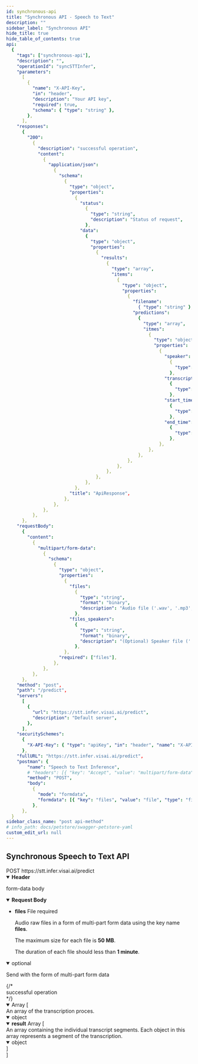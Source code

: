 ```yaml
---
id: synchronous-api
title: "Synchronous API - Speech to Text"
description: ""
sidebar_label: "Synchronous API"
hide_title: true
hide_table_of_contents: true
api:
  {
    "tags": ["synchronous-api"],
    "description": "",
    "operationId": "syncSTTInfer",
    "parameters":
      [
        {
          "name": "X-API-Key",
          "in": "header",
          "description": "Your API key",
          "required": true,
          "schema": { "type": "string" },
        },
      ],
    "responses":
      {
        "200":
          {
            "description": "successful operation",
            "content":
              {
                "application/json":
                  {
                    "schema":
                      {
                        "type": "object",
                        "properties":
                          {
                            "status":
                              {
                                "type": "string",
                                "description": "Status of request",
                              },
                            "data":
                              {
                                "type": "object",
                                "properties":
                                  {
                                    "results":
                                      {
                                        "type": "array",
                                        "items":
                                          {
                                            "type": "object",
                                            "properties":
                                              {
                                                "filename":
                                                  { "type": "string" },
                                                "predictions":
                                                  {
                                                    "type": "array",
                                                    "itmes":
                                                      {
                                                        "type": "object",
                                                        "properties":
                                                          {
                                                            "speaker":
                                                              {
                                                                "type": "string",
                                                              },
                                                            "transcript":
                                                              {
                                                                "type": "string",
                                                              },
                                                            "start_time":
                                                              {
                                                                "type": "string",
                                                              },
                                                            "end_time":
                                                              {
                                                                "type": "string",
                                                              },
                                                          },
                                                      },
                                                  },
                                              },
                                          },
                                      },
                                  },
                              },
                          },
                        "title": "ApiResponse",
                      },
                  },
              },
          },
      },
    "requestBody":
      {
        "content":
          {
            "multipart/form-data":
              {
                "schema":
                  {
                    "type": "object",
                    "properties":
                      {
                        "files":
                          {
                            "type": "string",
                            "format": "binary",
                            "description": "Audio file ('.wav', '.mp3', '.ogg', and etc.)",
                          },
                        "files_speakers":
                          {
                            "type": "string",
                            "format": "binary",
                            "description": "(Optional) Speaker file ('.wav', '.mp3', '.ogg', and etc.)\n- Maximum 5 files, Limit file size 20 MB.",
                          },
                      },
                    "required": ["files"],
                  },
              },
          },
      },
    "method": "post",
    "path": "/predict",
    "servers":
      [
        {
          "url": "https://stt.infer.visai.ai/predict",
          "description": "Default server",
        },
      ],
    "securitySchemes":
      {
        "X-API-Key": { "type": "apiKey", "in": "header", "name": "X-API-Key" },
      },
    "fullURL": "https://stt.infer.visai.ai/predict",
    "postman": {
        "name": "Speech to Text Inference",
        # "headers": [{ "key": "Accept", "value": "multipart/form-data" }],
        "method": "POST",
        "body":
          {
            "mode": "formdata",
            "formdata": [{ "key": "files", "value": "file", "type": "file" }],
          },
      },
  }
sidebar_class_name: "post api-method"
# info_path: docs/petstore/swagger-petstore-yaml
custom_edit_url: null
---
```



## Synchronous Speech to Text API

<div className="custom-url-container">
  <span className="custom-method">POST</span>
  <span className="custom-url">https://stt.infer.visai.ai/predict</span>
</div>
<details style={{ marginBottom: "1rem" }} data-collapsed={false} open={true}>
  <summary style={{}}>
    <strong>Header</strong>
  </summary>
  <div>
    <ul>
      <ParamsItem
        className={"paramsItem"}
        param={{
          name: "X-API-Key",
          in: "header",
          description: "Your API key",
          required: true,
          schema: { type: "string" },
        }}
      ></ParamsItem>
    </ul>
  </div>
</details>
<MimeTabs>
  <TabItem label={"multipart/form-data"} value={"multipart/form-data-schema"}>
    <p style={{ marginLeft: "1rem", marginBottom: "0px", fontWeight: 500, fontSize: "12px" }}>form-data body</p>
    <details style={{}} data-collapsed={false} open={true}>
      <summary style={{ textAlign: "left" }}>
        <strong>Request Body</strong><br/>
      </summary>
      <div style={{ textAlign: "left", marginLeft: "1rem" }}></div>
      <ul style={{ marginLeft: "1rem" }}>
        <li>
          <div>
            <div>
              <strong>files</strong>
              <span style={{ opacity: "0.6" }}> File</span>
              <span
                style={{
                  color: "#FA383E",
                  marginLeft: "0.25rem",
                  fontWeight: "700",
                }}
              >
                required
              </span>
            </div>
            <p>Audio raw files in a form of multi-part form data using the key name <b>files</b>.</p>
            <p>The maximum size for each file is <b>50 MB</b>.</p>
            <p>The duration of each file should less than <b>1 minute</b>.</p>
          </div>
        </li>
      </ul>
    </details>
    <details
      style={{ marginBottom: "1rem" }}
      data-collapsed={false}
      open={true}
    >
      <summary style={{}}>
         <span style={{ opacity: "0.6" }}>optional</span>
         <p style={{ fontSize: "14px", opacity: "0.6" }}>Send with the form of multi-part form data</p>
      </summary>
      <div>
        <ul>
          <ParamsItem
            className={"paramsItem"}
            param={{
              name: "files_speakers",
              in: "query",
              description: `Speaker file\n Maximum 5 files can be provided.\nEach file size must not exceed 20 MB.`,
              required: false,
              style: "form",
              schema: {
                type: "file",
              },
            }}
          >
          </ParamsItem>
        </ul>
      </div>
    </details>
  </TabItem>
</MimeTabs>
<div>
  <ApiTabs>
    <TabItem label={"200"} value={"200"}>
      {/* <div>successful operation</div> */}
      <div>
        <MimeTabs schemaType={"response"}>
          <TabItem label={"application/json"} value={"application/json"}>
            <SchemaTabs>
              <TabItem label={"Schema"} value={"Schema"}>
                <SchemaItem
                  collapsible={false}
                  className={"schemaItem"}
                >
                  <details style={{}} data-collapsed={false} open={true}>
                    <summary style={{}}>
                      <span style={{ opacity: "0.6" }}> Array [</span>
                    </summary>
                    <div style={{ marginLeft: "1rem" }}>
                      <div>An array of the transcription proces.</div>
                      <SchemaItem
                        collapsible={false}
                        className={"schemaItem"}
                      >
                        <details style={{}} data-collapsed={false} open={true}>
                          <summary style={{}}>
                            <span style={{ opacity: "0.6" }}> object</span>
                          </summary>
                          <div style={{ marginLeft: "1rem" }}>
                            <SchemaItem
                              collapsible={false}
                              name={"status"}
                              required={false}
                              schemaName={"string"}
                              qualifierMessage={
                                "`success` | `failed`"
                              }
                              schema={{
                                description: "The status of the transcription process."
                              }}
                            ></SchemaItem>
                            <SchemaItem
                              collapsible={false}
                              name={"duration"}
                              required={false}
                              schemaName={"string"}
                              schema={{
                                description: "The total duration of the audio file in seconds `(e.g., 20.856)`."
                              }}
                            ></SchemaItem>
                            <SchemaItem
                              collapsible={false}
                              name={"filename"}
                              required={false}
                              schemaName={"string"}
                              qualifierMessage={undefined}
                              schema={{
                                type: "string",
                                description: "File name",
                              }}
                            ></SchemaItem>
                            <SchemaItem
                              collapsible={false}
                              className={"schemaItem"}
                            >
                              <details style={{}} data-collapsed={false} open={true}>
                                <summary style={{}}>
                                  <strong>result</strong>
                                  <span style={{ opacity: "0.6" }}> Array [</span>
                                </summary>
                                <div style={{ marginLeft: "1rem" }}>
                                  <div>An array containing the individual transcript segments. Each object in this array represents a segment of the transcription.</div>
                                  <SchemaItem
                                    collapsible={false}
                                    className={"schemaItem"}
                                  >
                                    <details style={{}} data-collapsed={false} open={true}>
                                      <summary style={{}}>
                                        <span style={{ opacity: "0.6" }}> object</span>
                                      </summary>
                                      <div style={{ marginLeft: "1rem" }}>
                                        <SchemaItem
                                          collapsible={false}
                                          name={"start_time"}
                                          required={false}
                                          schemaName={"string"}
                                          qualifierMessage={undefined}
                                          schema={{
                                            type: "string",
                                            description: "The start time of the segment in the audio file, in seconds `(e.g., 1.6382252559726962)`.",
                                          }}
                                        ></SchemaItem>
                                        <SchemaItem
                                          collapsible={false}
                                          name={"end_time"}
                                          required={false}
                                          schemaName={"string"}
                                          qualifierMessage={undefined}
                                          schema={{
                                            type: "string",
                                            description: "The end time of the segment in the audio file, in seconds `(e.g., 1.6382252559726962)`.",
                                          }}
                                        ></SchemaItem>
                                        <SchemaItem
                                          collapsible={false}
                                          name={"speaker"}
                                          required={false}
                                          schemaName={"string"}
                                          qualifierMessage={undefined}
                                          schema={{
                                            type: "string",
                                            description: "The identifier of the speaker in `SPEAKER_{number}` format",
                                          }}
                                        ></SchemaItem>
                                        <SchemaItem
                                          collapsible={false}
                                          name={"transcript"}
                                          required={false}
                                          schemaName={"string"}
                                          qualifierMessage={undefined}
                                          schema={{
                                            type: "string",
                                            description: "The transcribed text",
                                          }}
                                        ></SchemaItem>
                                      </div>
                                    </details>
                                  </SchemaItem>
                                </div>
                                <div
                                  style={{
                                    fontSize: "var(--ifm-code-font-size)",
                                    opacity: "0.6",
                                    marginLeft: "-.5rem",
                                  }}
                                >
                                  ]
                                </div>
                              </details>
                            </SchemaItem>
                          </div>
                        </details>
                      </SchemaItem>
                    </div>
                    <div
                      style={{
                        fontSize: "var(--ifm-code-font-size)",
                        opacity: "0.6",
                        marginLeft: "-.5rem",
                      }}
                    >
                      ]
                    </div>
                  </details>
                </SchemaItem>
              </TabItem>
              <TabItem
                label={"Example (from schema)"}
                value={"Example (from schema)"}
              >
                <ResponseSamples
                  responseExample={
                    `[
  {
    "filename": "Record.wav",
    "status": "success",
    "result": [
      {
        "speaker": "SPEAKER_00",
        "transcript": "วิสัย",
        "start_time": 1.6382252559726962,
        "end_time": 3.9761092150170647
      },
      {
        "speaker": "SPEAKER_00",
        "transcript": "บริษัทผู้พัฒนาแพลตฟอร์ม มีเป้าหมายหลักในการเป็นศูนย์กลางการให้บริการปัญญาประดิษฐ์",
        "start_time": 4.658703071672355,
        "end_time": 20.870307167235495
      }
    ],
    "duration": 20.856
  }
]`
                  }
                  language={"json"}
                ></ResponseSamples>
              </TabItem>
            </SchemaTabs>
          </TabItem>
        </MimeTabs>
      </div>
    </TabItem>

  </ApiTabs>
</div>
